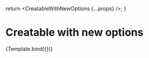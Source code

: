 


<Meta
  title="react-select-async-paginate/CreatableWithNewOptions"
  component={AsyncPaginate}
  argTypes={argTypes}
/>

  return <CreatableWithNewOptions {...props} />;
}

# Creatable with new options

<Story name="CreatableWithNewOptions">
  {Template.bind({})}
</Story>
